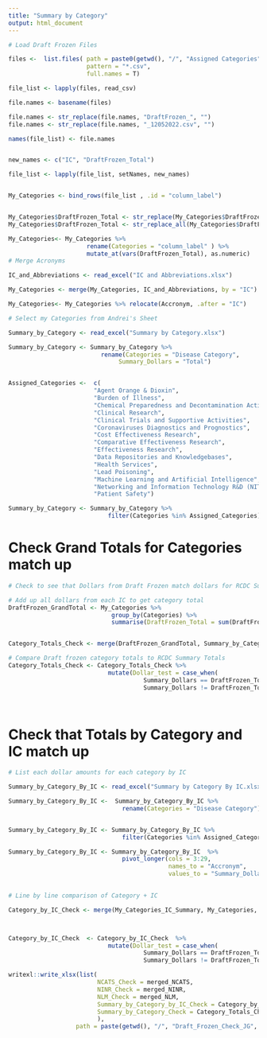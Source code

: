 ---
title: "Summary by Category"
output: html_document
---

```{r}
# Load Draft Frozen Files 

files <-  list.files( path = paste0(getwd(), "/", "Assigned Categories"),
                      pattern = "*.csv",
                      full.names = T)

file_list <- lapply(files, read_csv)

file.names <- basename(files)

file.names <- str_replace(file.names, "DraftFrozen_", "")
file.names <- str_replace(file.names, "_12052022.csv", "")

names(file_list) <- file.names


new_names <- c("IC", "DraftFrozen_Total")

file_list <- lapply(file_list, setNames, new_names)


My_Categories <- bind_rows(file_list , .id = "column_label")


My_Categories$DraftFrozen_Total <- str_replace(My_Categories$DraftFrozen_Total, "\\$", "")
My_Categories$DraftFrozen_Total <- str_replace_all(My_Categories$DraftFrozen_Total, ",", "")

My_Categories<- My_Categories %>% 
                      rename(Categories = "column_label" ) %>%
                      mutate_at(vars(DraftFrozen_Total), as.numeric)
# Merge Acronyms 

IC_and_Abbreviations <- read_excel("IC and Abbreviations.xlsx")

My_Categories <- merge(My_Categories, IC_and_Abbreviations, by = "IC")

My_Categories<- My_Categories %>% relocate(Accronym, .after = "IC")

```


```{r}
# Select my Categories from Andrei's Sheet 

Summary_by_Category <- read_excel("Summary by Category.xlsx")

Summary_by_Category <- Summary_by_Category %>% 
                          rename(Categories = "Disease Category",
                               Summary_Dollars = "Total")


Assigned_Categories <-  c( 
                        "Agent Orange & Dioxin",
                        "Burden of Illness",
                        "Chemical Preparedness and Decontamination Activities",
                        "Clinical Research",
                        "Clinical Trials and Supportive Activities",
                        "Coronaviruses Diagnostics and Prognostics",
                        "Cost Effectiveness Research",
                        "Comparative Effectiveness Research",
                        "Effectiveness Research",
                        "Data Repositories and Knowledgebases", 
                        "Health Services",
                        "Lead Poisoning",
                        "Machine Learning and Artificial Intelligence",
                        "Networking and Information Technology R&D (NITRD)",
                        "Patient Safety")

Summary_by_Category <- Summary_by_Category %>% 
                            filter(Categories %in% Assigned_Categories) 

```

# Check Grand Totals for Categories match up 

```{r}

# Check to see that Dollars from Draft Frozen match dollars for RCDC Summary (Andrei's sheet)

# Add up all dollars from each IC to get category total
DraftFrozen_GrandTotal <- My_Categories %>% 
                             group_by(Categories) %>% 
                             summarise(DraftFrozen_Total = sum(DraftFrozen_Total))


Category_Totals_Check <- merge(DraftFrozen_GrandTotal, Summary_by_Category, by = "Categories" )

# Compare Draft frozen category totals to RCDC Summary Totals 
Category_Totals_Check <- Category_Totals_Check %>% 
                            mutate(Dollar_test = case_when(
                                      Summary_Dollars == DraftFrozen_Total ~ "True",
                                      Summary_Dollars != DraftFrozen_Total ~ "False"))
      
      
```


# Check that Totals by Category and IC match up 

```{r}
# List each dollar amounts for each category by IC 

Summary_by_Category_By_IC <- read_excel("Summary by Category By IC.xlsx")

Summary_by_Category_By_IC <-  Summary_by_Category_By_IC %>% 
                                rename(Categories = "Disease Category")


Summary_by_Category_By_IC <- Summary_by_Category_By_IC %>% 
                                filter(Categories %in% Assigned_Categories) 

Summary_by_Category_By_IC <- Summary_by_Category_By_IC  %>% 
                                pivot_longer(cols = 3:29,
                                             names_to = "Accronym",
                                             values_to = "Summary_Dollars")
                          

```


```{r}
# Line by line comparison of Category + IC 

Category_by_IC_Check <- merge(My_Categories_IC_Summary, My_Categories, by = c("Categories", "Accronym")) 



Category_by_IC_Check  <- Category_by_IC_Check  %>% 
                            mutate(Dollar_test = case_when(
                                      Summary_Dollars == DraftFrozen_Total ~ "True",
                                      Summary_Dollars != DraftFrozen_Total ~ "False"))

```


```{r}
writexl::write_xlsx(list(
                         NCATS_Check = merged_NCATS,
                         NINR_Check = merged_NINR, 
                         NLM_Check = merged_NLM,  
                         Summary_by_Category_by_IC_Check = Category_by_IC_Check, 
                         Summary_by_Category_Check = Category_Totals_Check  
                         ),
                   path = paste(getwd(), "/", "Draft_Frozen_Check_JG", ".xlsx", sep = ""))

```


